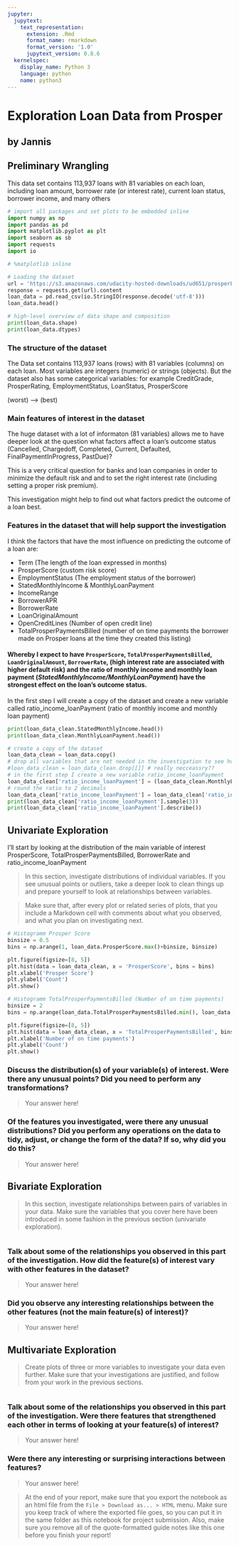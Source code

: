 ```yaml
---
jupyter:
  jupytext:
    text_representation:
      extension: .Rmd
      format_name: rmarkdown
      format_version: '1.0'
      jupytext_version: 0.8.6
  kernelspec:
    display_name: Python 3
    language: python
    name: python3
---
```


# Exploration Loan Data from Prosper
## by Jannis

## Preliminary Wrangling

This data set contains 113,937 loans with 81 variables on each loan, including loan amount, borrower rate (or interest rate), current loan status, borrower income, and many others

```python
# import all packages and set plots to be embedded inline
import numpy as np
import pandas as pd
import matplotlib.pyplot as plt
import seaborn as sb
import requests
import io

# %matplotlib inline
```

```python
# Loading the dataset
url = 'https://s3.amazonaws.com/udacity-hosted-downloads/ud651/prosperLoanData.csv'
response = requests.get(url).content
loan_data = pd.read_csv(io.StringIO(response.decode('utf-8')))
loan_data.head()
```

```python
# high-level overview of data shape and composition
print(loan_data.shape)
print(loan_data.dtypes)
```

### The structure of the dataset

The Data set contains 113,937 loans (rows) with 81 variables (columns) on each loan. Most variables are integers (numeric) or strings (objects). But the dataset also has some categorical variables: for example CreditGrade, ProsperRating, EmploymentStatus, LoanStatus, ProsperScore

(worst) ——> (best)

### Main features of interest in the dataset

The huge dataset with a lot of informaton (81 variables) allows me to have deeper look at the question what factors affect a loan’s outcome status (Cancelled, Chargedoff, Completed, Current, Defaulted, FinalPaymentInProgress, PastDue)?

This is a very critical question for banks and loan companies in order to minimize the default risk and and to set the right interest rate (including setting a proper risk premium).

This investigation might help to find out what factors predict the outcome of a loan best. 
  



### Features in the dataset that will help support the investigation

I think the factors that have the most influence on predicting the outcome of a loan are:

 - Term (The length of the loan expressed in months)
 - ProsperScore (custom risk score)
 - EmploymentStatus (The employment status of the borrower)
 - StatedMonthlyIncome & MonthlyLoanPayment
 - IncomeRange
 - BorrowerAPR
 - BorrowerRate
 - LoanOriginalAmount
 - OpenCreditLines (Number of open credit line)
 - TotalProsperPaymentsBilled (number of on time payments the borrower made on Prosper loans at the time they created this listing)


#### Whereby I expect  to have  `ProsperScore`, `TotalProsperPaymentsBilled`, `LoanOriginalAmount`, `BorrowerRate`,  (high interest rate are associated with higher default risk) and the ratio of monthly income and monthly loan payment  (*StatedMonthlyIncome/MonthlyLoanPayment*) have  the strongest effect on the loan's outcome status.
 


In the first step I will create a copy of the dataset and create a new variable called ratio_income_loanPayment (ratio of monthly income and monthly loan payment)

```python
print(loan_data_clean.StatedMonthlyIncome.head())
print(loan_data_clean.MonthlyLoanPayment.head())
```

```python
# create a copy of the dataset
loan_data_clean = loan_data.copy()
# drop all variables that are not needed in the investigation to see how many observations I have left after 
#loan_data_clean = loan_data_clean.drop[[]] # really necceassry??
# in the first step I create a new variable ratio_income_loanPayment
loan_data_clean['ratio_income_loanPayment'] = (loan_data_clean.MonthlyLoanPayment / loan_data_clean.StatedMonthlyIncome)*100
# round the ratio to 2 decimals
loan_data_clean['ratio_income_loanPayment'] = loan_data_clean['ratio_income_loanPayment'].round(2)
print(loan_data_clean['ratio_income_loanPayment'].sample(3))
print(loan_data_clean['ratio_income_loanPayment'].describe())
```

## Univariate Exploration

I'll start by looking at the distribution of the main variable of interest ProsperScore, TotalProsperPaymentsBilled, BorrowerRate and ratio_income_loanPayment



> In this section, investigate distributions of individual variables. If
you see unusual points or outliers, take a deeper look to clean things up
and prepare yourself to look at relationships between variables.





> Make sure that, after every plot or related series of plots, that you
include a Markdown cell with comments about what you observed, and what
you plan on investigating next.

```python
# Histogramm Prosper Score
binsize = 0.5
bins = np.arange(1, loan_data.ProsperScore.max()+binsize, binsize)

plt.figure(figsize=[8, 5])
plt.hist(data = loan_data_clean, x = 'ProsperScore', bins = bins)
plt.xlabel('Prosper Score')
plt.ylabel('Count')
plt.show()
```

```python
# Histogramm TotalProsperPaymentsBilled (Number of on time payments)
binsize = 2
bins = np.arange(loan_data.TotalProsperPaymentsBilled.min(), loan_data.TotalProsperPaymentsBilled.max()+binsize, binsize)

plt.figure(figsize=[8, 5])
plt.hist(data = loan_data_clean, x = 'TotalProsperPaymentsBilled', bins = bins)
plt.xlabel('Number of on time payments')
plt.ylabel('Count')
plt.show()
```

### Discuss the distribution(s) of your variable(s) of interest. Were there any unusual points? Did you need to perform any transformations?

> Your answer here!

### Of the features you investigated, were there any unusual distributions? Did you perform any operations on the data to tidy, adjust, or change the form of the data? If so, why did you do this?

> Your answer here!


## Bivariate Exploration

> In this section, investigate relationships between pairs of variables in your
data. Make sure the variables that you cover here have been introduced in some
fashion in the previous section (univariate exploration).

```python

```

### Talk about some of the relationships you observed in this part of the investigation. How did the feature(s) of interest vary with other features in the dataset?

> Your answer here!

### Did you observe any interesting relationships between the other features (not the main feature(s) of interest)?

> Your answer here!


## Multivariate Exploration

> Create plots of three or more variables to investigate your data even
further. Make sure that your investigations are justified, and follow from
your work in the previous sections.

```python

```

### Talk about some of the relationships you observed in this part of the investigation. Were there features that strengthened each other in terms of looking at your feature(s) of interest?

> Your answer here!

### Were there any interesting or surprising interactions between features?

> Your answer here!


> At the end of your report, make sure that you export the notebook as an
html file from the `File > Download as... > HTML` menu. Make sure you keep
track of where the exported file goes, so you can put it in the same folder
as this notebook for project submission. Also, make sure you remove all of
the quote-formatted guide notes like this one before you finish your report!

```python

```
